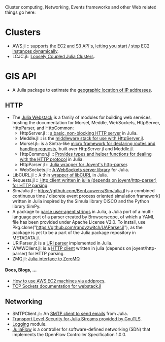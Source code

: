 Cluster computing, Networking, Events frameworks and other Web related things go here:

= Clusters = 
* AWS.jl :: [https://github.com/amitmurthy/AWS.jl supports the EC2 and S3 API's, letting you start / stop EC2 instances dynamically].
* LCJC.jl:: [https://github.com/amitmurthy/LCJC.jl Loosely Coupled Julia Clusters].
 
 
= GIS API =
* A Julia package to estimate the [https://github.com/johnmyleswhite/GeoIP.jl geographic location of IP addresses].


== HTTP ==
* The [http://juliawebstack.org Julia Webstack] is a family of modules for building web services, hosting the documentation for Morsel, Meddle, WebSockets, HttpServer, HttpParser, and HttpCommon:
** HttpServer.jl :: [https://github.com/JuliaLang/HttpServer.jl a basic, non-blocking HTTP server] in Julia.
** Meddle.jl :: is the [https://github.com/JuliaLang/Meddle.jl middleware stack for use with HttpServer.jl].
** Morsel.jl:: is a Sintra-like [https://github.com/JuliaLang/Morsel.jl micro framework for declaring routes and handling requests], built over HttpServer.jl and Meddle.jl.
** HttpCommon.jl :: [https://github.com/JuliaLang/HttpCommon.jl Provides types and helper functions for dealing with the HTTP protocol] in Julia.
** HttpParser.jl :: [https://github.com/JuliaLang/HttpParser.jl Julia wrapper for Joyent's http-parser].
** WebSockets.jl:: [https://github.com/JuliaLang/WebSockets.jl A WebSockets server library] for Julia.
* LibCURL.jl :: A thin [https://github.com/amitmurthy/LibCURL.jl wrapper of libCURL] in Julia.
* Requests.jl :: [https://github.com/loladiro/Requests.jl Http client written in julia (depends on joyent/http-parser) for HTTP parsing]. 
* SimJulia.jl :: https://github.com/BenLauwens/SimJulia.jl is a combined continuous time / discrete event process oriented simulation framework] written in Julia inspired by the Simula library DISCO and the Python library SimPy.
* A package to [https://github.com/randyzwitch/UAParser.jl parse user-agent strings] in Julia, a Julia port of a multi-language port of a parser created by Browserscope, of which a YAML file has been provided under Apache License V2.0. To install, use Pkg.clone("https://github.com/randyzwitch/UAParser.jl"), as the package is yet to be a part of the Julia package repository in METADATA.jl.
* URIParser.jl: is a [https://github.com/loladiro/URIParser.jl URI parser] implemented in Julia.
* WWWClient.jl: is a [https://github.com/loladiro/WWWClient.jl  HTTP client] written in julia (depends on joyent/http-parser) for HTTP parsing. 
* ZMQ.jl: [https://github.com/JuliaLang/ZMQ.jl Julia interface to ZeroMQ]


==== Docs, Blogs, ... ====
* [http://docs.julialang.org/en/latest/stdlib/base/#parallel-computing How to use AWS EC2 machines via addprocs].
* [http://blog.leahhanson.us/using-tcp-sockets-in-julia.html TCP Sockets documentation for webstack.jl]


== Networking ==
* SMTPClient.jl:: An [https://github.com/aviks/SMTPClient.jl SMTP client to send emails] from Julia.
* [https://github.com/loladiro/GnuTLS.jl Transport Level Security for Julia Streams provided by GnuTLS].
* [https://github.com/kmsquire/Logging.jl Logging] module.
* [https://github.com/pchronz/juliaflow JuliaFlow] is a controller for software-defined networking (SDN) that implements the OpenFlow Controller Specification 1.0.0. 



